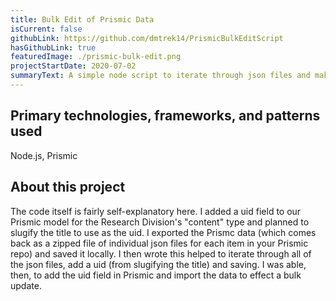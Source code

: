 ```yaml
---
title: Bulk Edit of Prismic Data
isCurrent: false
githubLink: https://github.com/dmtrek14/PrismicBulkEditScript
hasGithubLink: true
featuredImage: ./prismic-bulk-edit.png
projectStartDate: 2020-07-02
summaryText: A simple node script to iterate through json files and make changes
---
```


## Primary technologies, frameworks, and patterns used
Node.js, Prismic

## About this project
The code itself is fairly self-explanatory here. I added a uid field to our Prismic model for the Research Division's "content" type and planned to slugify the title to use as the uid. I exported the Prismc data (which comes back as a zipped file of individual json files for each item in your Prismic repo) and saved it locally. I then wrote this helped to iterate through all of the json files, add a uid (from slugifying the title) and saving. I was able, then, to add the uid field in Prismic and import the data to effect a bulk update.